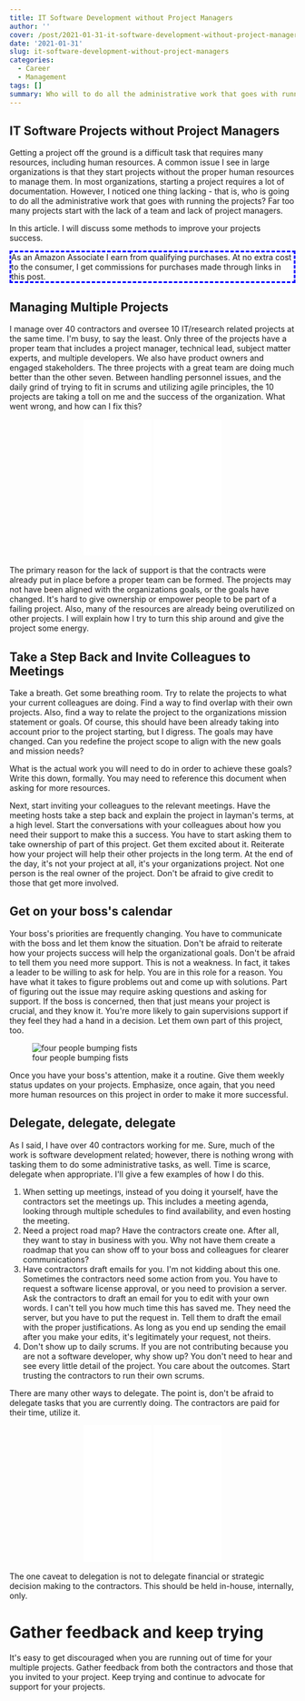 ```yaml
---
title: IT Software Development without Project Managers
author: ''
cover: /post/2021-01-31-it-software-development-without-project-managers.en_files/delegate-1971162_640.jpg
date: '2021-01-31'
slug: it-software-development-without-project-managers
categories:
  - Career
  - Management
tags: []
summary: Who will to do all the administrative work that goes with running projects? Far too many projects start with the lack of a team and lack of project managers.
---
```


<style>
#border_1 {
    border-style: dashed;
    border-width: 3px;
    border-left-width: 3px;
    border-right-width: 3px;
    border-color: blue;
}
</style>

## IT Software Projects without Project Managers

Getting a project off the ground is a difficult task that requires many resources, including human resources. A common issue I see in large organizations is that they start projects without the proper human resources to manage them. In most organizations, starting a project requires a lot of documentation. However, I noticed one thing lacking - that is, who is going to do all the administrative work that goes with running the projects? Far too many projects start with the lack of a team and lack of project managers.

In this article. I will discuss some methods to improve your projects success.

<p id="border_1">As an Amazon Associate I earn from qualifying purchases. At no extra cost to the consumer, I get commissions for purchases made through links in this post.</p>

## Managing Multiple Projects

I manage over 40 contractors and oversee 10 IT/research related projects at the same time. I&#39;m busy, to say the least. Only three of the projects have a proper team that includes a project manager, technical lead, subject matter experts, and multiple developers. We also have product owners and engaged stakeholders. The three projects with a great team are doing much better than the other seven. Between handling personnel issues, and the daily grind of trying to fit in scrums and utilizing agile principles, the 10 projects are taking a toll on me and the success of the organization. What went wrong, and how can I fix this?

<p align="center"><iframe style="width:120px;height:240px;" marginwidth="0" marginheight="0" scrolling="no" frameborder="0" src="//ws-na.amazon-adsystem.com/widgets/q?ServiceVersion=20070822&OneJS=1&Operation=GetAdHtml&MarketPlace=US&source=ac&ref=qf_sp_asin_til&ad_type=product_link&tracking_id=hatro-20&marketplace=amazon&amp;region=US&placement=1628251840&asins=1628251840&linkId=0112ceee4e82329a4496a691cd7af5d0&show_border=true&link_opens_in_new_window=true&price_color=333333&title_color=0066c0&bg_color=ffffff">
    </iframe><iframe style="width:120px;height:240px;" marginwidth="0" marginheight="0" scrolling="no" frameborder="0" src="//ws-na.amazon-adsystem.com/widgets/q?ServiceVersion=20070822&OneJS=1&Operation=GetAdHtml&MarketPlace=US&source=ac&ref=qf_sp_asin_til&ad_type=product_link&tracking_id=hatro-20&marketplace=amazon&amp;region=US&placement=1783001003&asins=1783001003&linkId=f78dfee8fd15697797f8cd75cd9e40f9&show_border=true&link_opens_in_new_window=true&price_color=333333&title_color=0066c0&bg_color=ffffff">
    </iframe></p>
    

The primary reason for the lack of support is that the contracts were already put in place before a proper team can be formed. The projects may not have been aligned with the organizations goals, or the goals have changed. It&#39;s hard to give ownership or empower people to be part of a failing project. Also, many of the resources are already being overutilized on other projects. I will explain how I try to turn this ship around and give the project some energy.

## Take a Step Back and Invite Colleagues to Meetings

Take a breath. Get some breathing room. Try to relate the projects to what your current colleagues are doing. Find a way to find overlap with their own projects. Also, find a way to relate the project to the organizations mission statement or goals. Of course, this should have been already taking into account prior to the project starting, but I digress. The goals may have changed. Can you redefine the project scope to align with the new goals and mission needs?

What is the actual work you will need to do in order to achieve these goals? Write this down, formally. You may need to reference this document when asking for more resources.

Next, start inviting your colleagues to the relevant meetings. Have the meeting hosts take a step back and explain the project in layman&#39;s terms, at a high level. Start the conversations with your colleagues about how you need their support to make this a success. You have to start asking them to take ownership of part of this project. Get them excited about it. Reiterate how your project will help their other projects in the long term. At the end of the day, it&#39;s not your project at all, it&#39;s your organizations project. Not one person is the real owner of the project. Don&#39;t be afraid to give credit to those that get more involved.

## Get on your boss&#39;s calendar

Your boss&#39;s priorities are frequently changing. You have to communicate with the boss and let them know the situation. Don&#39;t be afraid to reiterate how your projects success will help the organizational goals. Don&#39;t be afraid to tell them you need more support. This is not a weakness. In fact, it takes a leader to be willing to ask for help. You are in this role for a reason. You have what it takes to figure problems out and come up with solutions. Part of figuring out the issue may require asking questions and asking for support. If the boss is concerned, then that just means your project is crucial, and they know it. You&#39;re more likely to gain supervisions support if they feel they had a hand in a decision. Let them own part of this project, too.

![four people bumping fists](/post/2021-01-31-it-software-development-without-project-managers.en_files/paper-3213924_640.jpg)

Once you have your boss&#39;s attention, make it a routine. Give them weekly status updates on your projects. Emphasize, once again, that you need more human resources on this project in order to make it more successful.

## Delegate, delegate, delegate

As I said, I have over 40 contractors working for me. Sure, much of the work is software development related; however, there is nothing wrong with tasking them to do some administrative tasks, as well. Time is scarce, delegate when appropriate. I&#39;ll give a few examples of how I do this.

1. When setting up meetings, instead of you doing it yourself, have the contractors set the meetings up. This includes a meeting agenda, looking through multiple schedules to find availability, and even hosting the meeting.
2. Need a project road map? Have the contractors create one. After all, they want to stay in business with you. Why not have them create a roadmap that you can show off to your boss and colleagues for clearer communications?
3. Have contractors draft emails for you. I&#39;m not kidding about this one. Sometimes the contractors need some action from you. You have to request a software license approval, or you need to provision a server. Ask the contractors to draft an email for you to edit with your own words. I can&#39;t tell you how much time this has saved me. They need the server, but you have to put the request in. Tell them to draft the email with the proper justifications. As long as you end up sending the email after you make your edits, it&#39;s legitimately your request, not theirs.
4. Don&#39;t show up to daily scrums. If you are not contributing because you are not a software developer, why show up? You don&#39;t need to hear and see every little detail of the project. You care about the outcomes. Start trusting the contractors to run their own scrums.

There are many other ways to delegate. The point is, don&#39;t be afraid to delegate tasks that you are currently doing. The contractors are paid for their time, utilize it.

<p align="center"><iframe style="width:120px;height:240px;" marginwidth="0" marginheight="0" scrolling="no" frameborder="0" src="//ws-na.amazon-adsystem.com/widgets/q?ServiceVersion=20070822&OneJS=1&Operation=GetAdHtml&MarketPlace=US&source=ac&ref=qf_sp_asin_til&ad_type=product_link&tracking_id=hatro-20&marketplace=amazon&amp;region=US&placement=1884956327&asins=1884956327&linkId=3c218600ae0c12c24a0cc2adbaa62c4f&show_border=true&link_opens_in_new_window=true&price_color=333333&title_color=0066c0&bg_color=ffffff">
    </iframe><iframe style="width:120px;height:240px;" marginwidth="0" marginheight="0" scrolling="no" frameborder="0" src="//ws-na.amazon-adsystem.com/widgets/q?ServiceVersion=20070822&OneJS=1&Operation=GetAdHtml&MarketPlace=US&source=ac&ref=qf_sp_asin_til&ad_type=product_link&tracking_id=hatro-20&marketplace=amazon&amp;region=US&placement=B00UVXZCPO&asins=B00UVXZCPO&linkId=43901c5caf0eda0a96222ef182dd35c0&show_border=true&link_opens_in_new_window=true&price_color=333333&title_color=0066c0&bg_color=ffffff">
    </iframe></p>

The one caveat to delegation is not to delegate financial or strategic decision making to the contractors. This should be held in-house, internally, only.

# Gather feedback and keep trying

It&#39;s easy to get discouraged when you are running out of time for your multiple projects. Gather feedback from both the contractors and those that you invited to your project. Keep trying and continue to advocate for support for your projects.